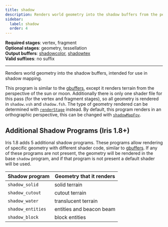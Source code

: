 ```yaml
---
title: shadow
description: Renders world geometry into the shadow buffers from the perspective of the sun/moon, intended for use in shadow mapping.
sidebar:
  label: shadow
  order: 4
---
```


**Required stages**: vertex, fragment  
**Optional stages**: geometry, tessellation  
**Output buffers**: [shadowcolor](/current/reference/buffers/shadowcolor/), [shadowtex](/current/reference/buffers/shadowtex/)  
**Valid suffixes**: no suffix

-------------------------------------------------

Renders world geometry into the shadow buffers, intended for use in shadow mapping.

This program is similar to the [gbuffers](/current/reference/programs/gbuffers/), except it renders terrain from the perspective of the sun or moon. Additionally there is only one shader file for this pass (for the vertex and fragment stages), so all geometry is rendered in `shadow.vsh` and `shadow.fsh`. The type of geometry rendered can be determined with [`renderStage`](/current/reference/uniforms/rendering/#renderstage) instead. By default, this program renders in an orthographic perspective, this can be changed with [`shadowMapFov`](/current/reference/constants/shadowmapfov/).


## Additional Shadow Programs (Iris 1.8+)
Iris 1.8 adds 5 additional shadow programs. These programs allow rendering of specific geometry with different shader code, similar to [gbuffers](/current/reference/programs/gbuffers/). If any of these programs are not present, the geometry will be rendered in the base `shadow` program, and if that program is not present a default shader will be used.

| Shadow program    | Geometry that it renders |
| ----------------- | ------------------------ |
| `shadow_solid`    | solid terrain            |
| `shadow_cutout`   | cutout terrain           |
| `shadow_water`    | translucent terrain      |
| `shadow_entities` | entities and beacon beam |
| `shadow_block`    | block entities           |